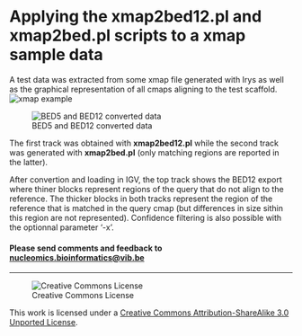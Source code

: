 Applying the xmap2bed12.pl and xmap2bed.pl scripts to a xmap sample data
==========

A test data was extracted from some xmap file generated with Irys as well as the graphical representation of all cmaps aligning to the test scaffold.
![xmap example](pictures/xmap_example.png)

![BED5 and BED12 converted data](pictures/xmap2bed12_example.png)

The first track was obtained with **xmap2bed12.pl** while the second track was generated with **xmap2bed.pl** (only matching regions are reported in the latter).

After convertion and loading in IGV, the top track shows the BED12 export where thiner blocks represent regions of the query that do not align to the reference. The thicker blocks in both tracks represent the region of the reference that is matched in the query cmap (but differences in size sithin this region are not represented). Confidence filtering is also possible with the optionnal parameter '-x'.


<h4>Please send comments and feedback to <a href="mailto:nucleomics.bioinformatics@vib.be">nucleomics.bioinformatics@vib.be</a></h4>

------------

![Creative Commons License](http://i.creativecommons.org/l/by-sa/3.0/88x31.png?raw=true)

This work is licensed under a [Creative Commons Attribution-ShareAlike 3.0 Unported License](http://creativecommons.org/licenses/by-sa/3.0/).
